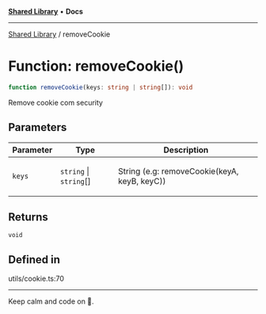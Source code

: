 
<Meta title="Libs/Shared/functions/removeCookie" />



[**Shared Library**](/?path=/docs/libs-shared-overview--page) • **Docs**

***

[Shared Library](/?path=/docs/libs-shared-overview--page) / removeCookie

# Function: removeCookie()

```ts
function removeCookie(keys: string | string[]): void
```

Remove cookie com security

## Parameters

<table>
<thead>
<tr>
<th>Parameter</th>
<th>Type</th>
<th>Description</th>
</tr>
</thead>
<tbody>
<tr>
<td>

`keys`

</td>
<td>

`string` \| `string`[]

</td>
<td>

String (e.g: removeCookie(keyA, keyB, keyC))

</td>
</tr>
</tbody>
</table>

## Returns

`void`

## Defined in

utils/cookie.ts:70


***

Keep calm and code on 🤘.